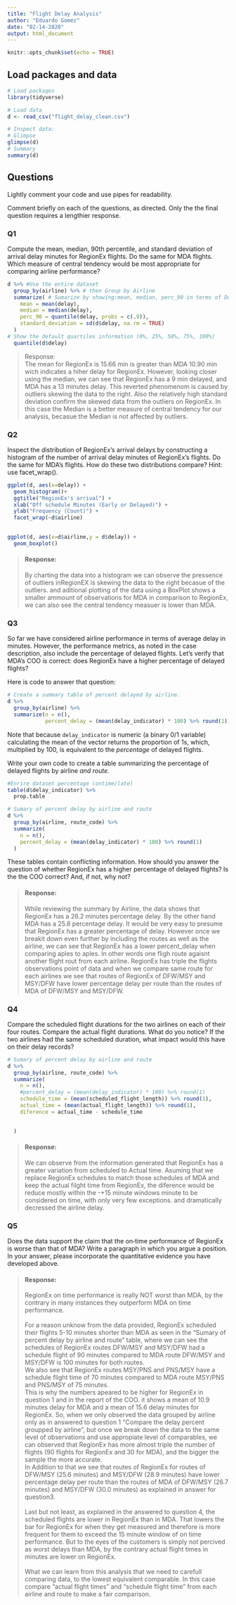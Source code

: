 ```yaml
---
title: "Flight Delay Analysis"
author: "Eduardo Gomez"
date: "02-14-2020"
output: html_document
---
```


```r
knitr::opts_chunk$set(echo = TRUE)
```

## Load packages and data

```r
# Load packages
library(tidyverse) 
```
```r
# Load data
d <- read_csv("flight_delay_clean.csv")
```
```r
# Inspect data:
# Glimpse
glimpse(d)
# Summary
summary(d)
```

## Questions

Lightly comment your code and use pipes for readability.

Comment briefly on each of the questions, as directed.  Only the the final question requires a lengthier response.

### Q1
Compute the mean, median, 90th percentile, and standard deviation of arrival delay minutes for RegionEx flights. Do the same for MDA flights. Which measure of central tendency would be most appropriate for comparing airline performance?

```r
d %>% #Use the entire dataset
  group_by(airline) %>% # then Group by Airline
  summarize( # Sumarize by showing:mean, median, perc_90 in terms of Delays
    mean = mean(delay),
    median = median(delay),
    perc_90 = quantile(delay, probs = c(.9)),
    standard_deviation = sd(d$delay, na.rm = TRUE)
  )
# Show the default quartiles information (0%, 25%, 50%, 75%, 100%)
  quantile(d$delay)
```
>
Response:  
The mean for RegionEx is 15.66 min is greater than MDA 10.90 min wich indicates a hiher delay for RegionEx. However, looking closer using the median, we can see that RegionEx has a 9 min delayed, and MDA has a 13 minutes delay. This reverted phenomenom is caused by outliers skewing the data to the right. Also the relatively high standard deviation confirm the skewed data from the outliers on RegionEx. In this case the Median is a better measure of central tendency for our analysis, becasue the Median is not affected by outliers.



### Q2

Inspect the distribution of RegionEx's arrival delays by constructing a histogram of the number of arrival delay minutes of RegionEx's flights. Do the same for MDA's flights. How do these two distributions compare? Hint:  use facet_wrap().
```r
ggplot(d, aes(x=delay)) +
  geom_histogram()+
  ggtitle("RegionEx's arrival") + 
  xlab("Off schedule Minutes (Early or Delayed)") +
  ylab("Frequency (Count)") +
  facet_wrap(~d$airline) 
  
```
```r
ggplot(d, aes(x=d$airline,y = d$delay)) + 
  geom_boxplot()
```

>
#### Response: 
By charting the data into a histogram we can observe the pressence of outliers inRegionEX is skewing the data to the right becasue of the outliers. and aditional plotting of the data using a BoxPlot shows a smaller ammount of observations for MDA in comparison to RegionEx, we can also see the central tendency measuer is lower than MDA.


### Q3

So far we have considered airline performance in terms of average delay in minutes.  However, the performance metrics, as noted in the case description, also include the percentage of delayed flights.  Let's verify that MDA's COO is correct: does RegionEx have a higher percentage of delayed flights?

Here is code to answer that question:

```r
# Create a summary table of percent delayed by airline.
d %>% 
  group_by(airline) %>% 
  summarize(n = n(),
            percent_delay = (mean(delay_indicator) * 100) %>% round(1)) 

```

Note that because `delay_indicator` is numeric (a binary 0/1 variable) calculating the mean of the vector returns the proportion of 1s, which, multiplied by 100, is equivalent to the *percentage* of delayed flights.

Write your own code to create a table summarizing the percentage of delayed flights by airline *and route.*  

```r
#Enrire dataset percentage (ontime/late)
table(d$delay_indicator) %>% 
  prop.table

# Sumary of percent delay by airline and route
d %>% 
  group_by(airline, route_code) %>% 
  summarize(
    n = n(),
    percent_delay = (mean(delay_indicator) * 100) %>% round(1)
  ) 

```

These tables contain conflicting information. How should you answer the question of whether RegionEx has a higher percentage of delayed flights?  Is the the COO correct?  And, if not, why not?

>
#### Response:
While reviewing the summary by Airline, the data shows that RegionEx has a 26.2 minutes percentage delay. By the other hand MDA has a 25.8 percentage delay. It would be very easy to presume that RegionEx has a greater percentage of delay.  However once we breakit down even further by including the routes as well as the airline, we can see that RegionEx has a lower percent_delay when comparing aples to aples. In other words one fligh route agaisnt another flight rout from each airline. RegionEx has triple the flights observations point of data and when we compare same route for each airlines we see that routes of RegionEx of DFW/MSY and MSY/DFW have lower percentage delay per route than the routes of MDA of DFW/MSY and MSY/DFW.


### Q4

Compare the scheduled flight durations for the two airlines on each of their four routes. Compare the actual flight durations. What do you notice? If the two airlines had the same scheduled duration, what impact would this have on their delay records?

```r
# Sumary of percent delay by airline and route
d %>% 
  group_by(airline, route_code) %>% 
  summarize(
    n = n(),
    #percent_delay = (mean(delay_indicator) * 100) %>% round(1)
    schedule_time = (mean(scheduled_flight_length)) %>% round(1),
    actual_time = (mean(actual_flight_length)) %>% round(1),
    diference = actual_time - schedule_time

    
  ) 
```

>
#### Response:
We can observe from the information generated that RegionEx has a greater variation from scheduled to Actual time. Asuming that we replace RegionEx schedules to match those schedules of MDA and keep the actual filght time from RegionEx, the diference would be reduce mostly within the -+15 minute windows  minute to be considered on time, with only very few exceptions. and dramatically decressed the airline delay.

### Q5

Does the data support the claim that the on‐time performance of RegionEx is worse than that of MDA? Write a paragraph in which you argue a position. In your answer, please incorporate the quantitative evidence you have developed above.

> 
#### Response:
RegionEx on time performance is really NOT worst than MDA, by the contrary in many instances they outperform MDA on time performance.    <br><br>
For a reason unknow from the data provided, RegionEx scheduled their flights 5-10 minutes shorter than MDA as seen in the "Sumary of percent delay by airline and route" table, where we can see the schedules of RegionEx routes DFW/MSY and MSY/DFW had a schedule flight of 90 minutes compared to MDA route DFW/MSY and MSY/DFW is 100 minutes for both routes.<br>
We also see that RegionEx routes MSY/PNS and PNS/MSY have a schedule flight time of 70 minutes compared to MDA route MSY/PNS and PNS/MSY of 75  minutes.<br>
This is why the numbers apeared to be higher for RegionEx in question 1 and in the report of the COO. it shows a mean of 10.9 minutes delay for MDA and a mean of 15.6 delay minutes for RegionEx. So, when we only observed the data grouped by airline only as in answered to question 1 "Compare the delay percent groupped by airline", but once we break down the data to the same level of observations and use appropiate level of comparables, we can observed that RegionEx has more almost triple the number of flights (90 flights for RegionEx and 30 for MDA), and the bigger the sample the more accurate.<br>
In Addition to that we see that routes of RegionEx for routes of DFW/MSY (25.6 minutes) and MSY/DFW (28.9 minutes) have lower percentage delay per route than the routes of MDA of DFW/MSY (26.7 minutes) and MSY/DFW (30.0 minutes) as explained in answer for question3.   <br><br>
Last but not least, as explained in the answered to question 4, the scheduled flights are lower in RegionEx than in MDA. That lowers the bar for RegionEx for when they get measured and therefore is more frequent for them to exceed the 15 minute window of on time performance. But to the eyes of the customers is simply not percived as worst delays than MDA, by the contrary actual flight times in minutes are lower on RegionEx.    <br><br>
What we can learn from this analysis that we need to carefull comparing data, to the lowest equivalent comparable. In this case compare "actual flight times"  and "schedule flight time" from each airline and route to make a fair comparison.